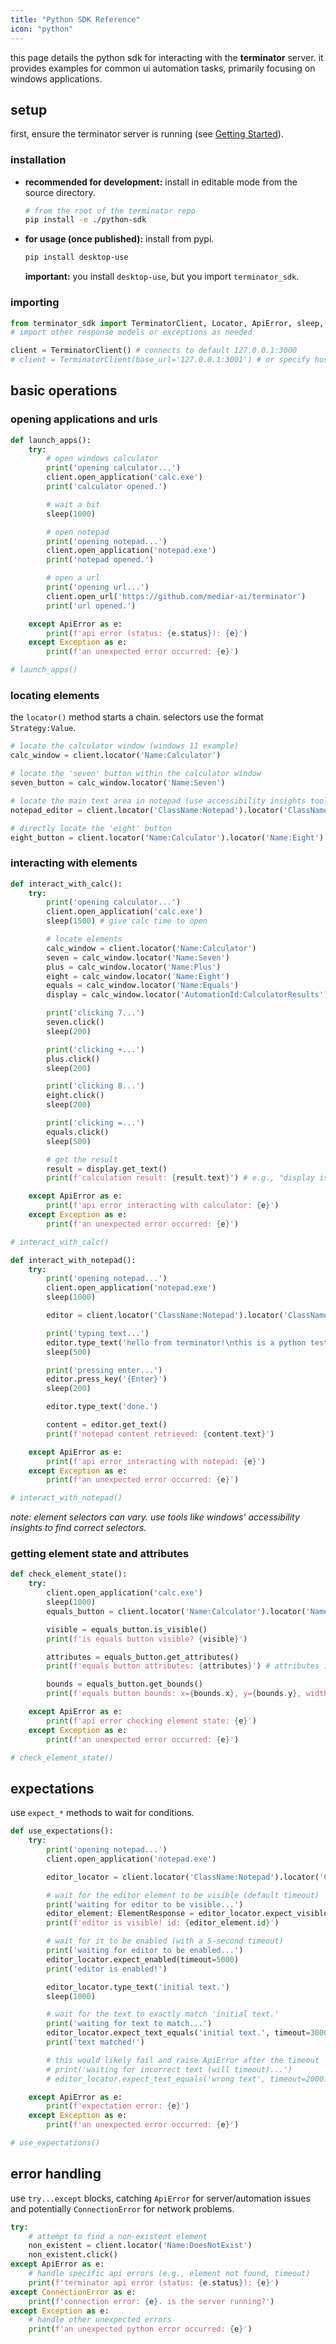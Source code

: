 ```yaml
---
title: "Python SDK Reference"
icon: "python"
---
```


this page details the python sdk for interacting with the **terminator** server. it provides examples for common ui automation tasks, primarily focusing on windows applications.

## setup

first, ensure the terminator server is running (see [Getting Started](/terminator/getting-started)).

### installation

*   **recommended for development:** install in editable mode from the source directory.
    ```bash
    # from the root of the terminator repo
    pip install -e ./python-sdk
    ```
*   **for usage (once published):** install from pypi.
    ```bash
    pip install desktop-use
    ```
    **important:** you install `desktop-use`, but you import `terminator_sdk`.

### importing

```python
from terminator_sdk import TerminatorClient, Locator, ApiError, sleep, ElementResponse
# import other response models or exceptions as needed

client = TerminatorClient() # connects to default 127.0.0.1:3000
# client = TerminatorClient(base_url='127.0.0.1:3001') # or specify host:port
```

## basic operations

### opening applications and urls

```python
def launch_apps():
    try:
        # open windows calculator
        print('opening calculator...')
        client.open_application('calc.exe')
        print('calculator opened.')

        # wait a bit
        sleep(1000)

        # open notepad
        print('opening notepad...')
        client.open_application('notepad.exe')
        print('notepad opened.')

        # open a url
        print('opening url...')
        client.open_url('https://github.com/mediar-ai/terminator')
        print('url opened.')

    except ApiError as e:
        print(f'api error (status: {e.status}): {e}')
    except Exception as e:
        print(f'an unexpected error occurred: {e}')

# launch_apps()
```

### locating elements

the `locator()` method starts a chain. selectors use the format `Strategy:Value`.

```python
# locate the calculator window (windows 11 example)
calc_window = client.locator('Name:Calculator')

# locate the 'seven' button within the calculator window
seven_button = calc_window.locator('Name:Seven')

# locate the main text area in notepad (use accessibility insights tool to find correct class/id)
notepad_editor = client.locator('ClassName:Notepad').locator('ClassName:RichEditD2DPT')

# directly locate the 'eight' button
eight_button = client.locator('Name:Calculator').locator('Name:Eight')
```

### interacting with elements

```python
def interact_with_calc():
    try:
        print('opening calculator...')
        client.open_application('calc.exe')
        sleep(1500) # give calc time to open

        # locate elements
        calc_window = client.locator('Name:Calculator')
        seven = calc_window.locator('Name:Seven')
        plus = calc_window.locator('Name:Plus')
        eight = calc_window.locator('Name:Eight')
        equals = calc_window.locator('Name:Equals')
        display = calc_window.locator('AutomationId:CalculatorResults')

        print('clicking 7...')
        seven.click()
        sleep(200)

        print('clicking +...')
        plus.click()
        sleep(200)

        print('clicking 8...')
        eight.click()
        sleep(200)

        print('clicking =...')
        equals.click()
        sleep(500)

        # get the result
        result = display.get_text()
        print(f'calculation result: {result.text}') # e.g., "display is 15"

    except ApiError as e:
        print(f'api error interacting with calculator: {e}')
    except Exception as e:
        print(f'an unexpected error occurred: {e}')

# interact_with_calc()

def interact_with_notepad():
    try:
        print('opening notepad...')
        client.open_application('notepad.exe')
        sleep(1000)

        editor = client.locator('ClassName:Notepad').locator('ClassName:RichEditD2DPT')

        print('typing text...')
        editor.type_text('hello from terminator!\nthis is a python test.')
        sleep(500)

        print('pressing enter...')
        editor.press_key('{Enter}')
        sleep(200)

        editor.type_text('done.')

        content = editor.get_text()
        print(f'notepad content retrieved: {content.text}')

    except ApiError as e:
        print(f'api error interacting with notepad: {e}')
    except Exception as e:
        print(f'an unexpected error occurred: {e}')

# interact_with_notepad()
```

*note: element selectors can vary. use tools like windows' accessibility insights to find correct selectors.* 

### getting element state and attributes

```python
def check_element_state():
    try:
        client.open_application('calc.exe')
        sleep(1000)
        equals_button = client.locator('Name:Calculator').locator('Name:Equals')

        visible = equals_button.is_visible()
        print(f'is equals button visible? {visible}')

        attributes = equals_button.get_attributes()
        print(f'equals button attributes: {attributes}') # attributes is a dataclass

        bounds = equals_button.get_bounds()
        print(f'equals button bounds: x={bounds.x}, y={bounds.y}, width={bounds.width}, height={bounds.height}')

    except ApiError as e:
        print(f'api error checking element state: {e}')
    except Exception as e:
        print(f'an unexpected error occurred: {e}')

# check_element_state()
```

## expectations

use `expect_*` methods to wait for conditions.

```python
def use_expectations():
    try:
        print('opening notepad...')
        client.open_application('notepad.exe')

        editor_locator = client.locator('ClassName:Notepad').locator('ClassName:RichEditD2DPT')

        # wait for the editor element to be visible (default timeout)
        print('waiting for editor to be visible...')
        editor_element: ElementResponse = editor_locator.expect_visible()
        print(f'editor is visible! id: {editor_element.id}')

        # wait for it to be enabled (with a 5-second timeout)
        print('waiting for editor to be enabled...')
        editor_locator.expect_enabled(timeout=5000)
        print('editor is enabled!')

        editor_locator.type_text('initial text.')
        sleep(1000)

        # wait for the text to exactly match 'initial text.'
        print('waiting for text to match...')
        editor_locator.expect_text_equals('initial text.', timeout=3000)
        print('text matched!')

        # this would likely fail and raise ApiError after the timeout
        # print('waiting for incorrect text (will timeout)...')
        # editor_locator.expect_text_equals('wrong text', timeout=2000)

    except ApiError as e:
        print(f'expectation error: {e}')
    except Exception as e:
        print(f'an unexpected error occurred: {e}')

# use_expectations()
```

## error handling

use `try...except` blocks, catching `ApiError` for server/automation issues and potentially `ConnectionError` for network problems.

```python
try:
    # attempt to find a non-existent element
    non_existent = client.locator('Name:DoesNotExist')
    non_existent.click()
except ApiError as e:
    # handle specific api errors (e.g., element not found, timeout)
    print(f'terminator api error (status: {e.status}): {e}')
except ConnectionError as e:
    print(f'connection error: {e}. is the server running?')
except Exception as e:
    # handle other unexpected errors
    print(f'an unexpected python error occurred: {e}')
``` 

